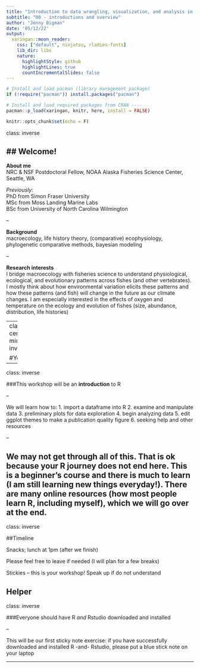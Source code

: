 ```yaml
---
title: "Introduction to data wrangling, visualization, and analysis in Rstudio"
subtitle: "00 - introductions and overview"
author: "Jenny Bigman"
date: '05/12/22'
output:
  xaringan::moon_reader:
    css: ["default", ninjutsu, rladies-fonts]
    lib_dir: libs
    nature:
      highlightStyle: github
      highlightLines: true
      countIncrementalSlides: false
---
```


```r
# Install and load pacman (library management package)
if (!require("pacman")) install.packages("pacman")

# Install and load required packages from CRAN ----
pacman::p_load(xaringan, knitr, here, install = FALSE)

knitr::opts_chunk$set(echo = F)

```

class: inverse

## Welcome! <br >
--
 
 **About me**  
NRC & NSF Postdoctoral Fellow, NOAA Alaska Fisheries Science Center, Seattle, WA

 _Previously:_  
 PhD from Simon Fraser University  
 MSc from Moss Landing Marine Labs  
 BSc from University of North Carolina Wilmington  

--

**Background**  
macroecology, life history theory, (comparative) ecophysiology, phylogenetic comparative methods, bayesian modeling

--

**Research interests**  
I bridge macroecology with fisheries science to understand physiological, ecological, and evolutionary patterns across fishes (and other vertebrates). I mostly think about how environmental variation elicits these patterns and how these patterns (and fish) will change in the future as our climate changes. I am especially interested in the effects of oxygen and temperature on the ecology and evolution of fishes (size, abundance, distribution, life histories)

--
<div class = "red">
I am not an expert in R or statistics -- I am an R user that <i> has experience </i>    with data wrangling, visualization, and analysis
</div>
---
class: center, middle, inverse

#You?
---

class: inverse

###This workshop will be an **introduction** to R

--

We will learn how to:
1. import a dataframe into R
2. examine and manipulate data 
3. preliminary plots for data exploration
4. begin analyzing data
5. edit ggplot themes to make a publication quality figure
6. seeking help and other resources

--

**We may not get through all of this. That is ok because your R journey does not end here. This is a beginner's course and there is much to learn (I am still learning new things everyday!). There are many online resources (how most people learn R, including myself), which we will go over at the end.**
---

class: inverse

##Timeline

Snacks; lunch at 1pm (after we finish)

Please feel free to leave if needed (I will plan for a few breaks)

Stickies -- this is your workshop! Speak up if do not understand

Helper
---

class: inverse

###Everyone should have R _and_  Rstudio downloaded and installed

--

This will be our first sticky note exercise: if you have successfully downloaded and installed R -and- Rstudio, please put a blue stick note on your laptop

---